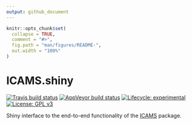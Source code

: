 ```yaml
---
output: github_document
---
```


<!-- README.md is generated from README.Rmd. Please edit that file -->

```r
knitr::opts_chunk$set(
  collapse = TRUE,
  comment = "#>",
  fig.path = "man/figures/README-",
  out.width = "100%"
)
```
# ICAMS.shiny

<!-- badges: start -->

[![Travis build status](https://travis-ci.com/steverozen/ICAMS.shiny.svg?branch=master)](https://travis-ci.com/steverozen/ICAMS.shiny)
[![AppVeyor build status](https://ci.appveyor.com/api/projects/status/github/steverozen/ICAMS.shiny?branch=master&svg=true)](https://ci.appveyor.com/project/steverozen/ICAMS.shiny)
[![Lifecycle: experimental](https://img.shields.io/badge/lifecycle-experimental-orange.svg)](https://www.tidyverse.org/lifecycle/#experimental)
[![License: GPL v3](https://img.shields.io/badge/License-GPLv3-blue.svg)](https://www.gnu.org/licenses/gpl-3.0)

<!-- badges: end -->

Shiny interface to the end-to-end functionality of the [ICAMS](https://github.com/steverozen/ICAMS) package.

